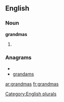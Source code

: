 
==English==

===Noun===
'''grandmas'''

# {{plural of|[[grandma]]}}

===Anagrams===
* {{alphagram|aadgmnrs}}
* [[grandams#English|grandams]]

[[Category:English plurals]]

[[ar:grandmas]]
[[fr:grandmas]]